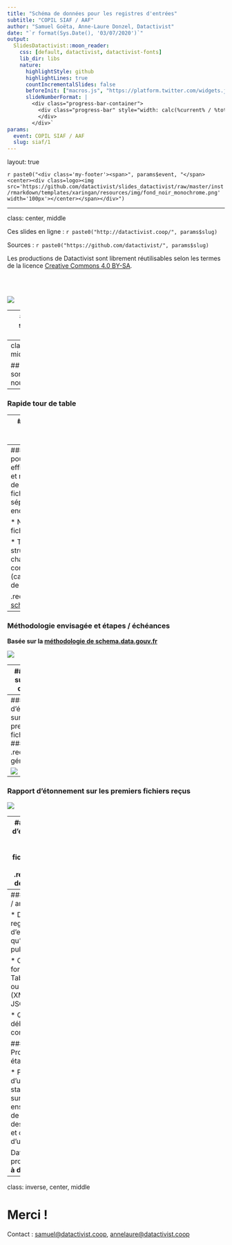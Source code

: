 ```yaml
---
title: "Schéma de données pour les registres d'entrées"
subtitle: "COPIL SIAF / AAF"
author: "Samuel Goëta, Anne-Laure Donzel, Datactivist"
date: "`r format(Sys.Date(), '03/07/2020')`"
output:
  SlidesDatactivist::moon_reader:
    css: [default, datactivist, datactivist-fonts]
    lib_dir: libs
    nature:
      highlightStyle: github
      highlightLines: true
      countIncrementalSlides: false
      beforeInit: ["macros.js", "https://platform.twitter.com/widgets.js"]
      slideNumberFormat: |
        <div class="progress-bar-container">
          <div class="progress-bar" style="width: calc(%current% / %total% * 100%);">
          </div>
        </div>`
params:
  event: COPIL SIAF / AAF
  slug: siaf/1
---
```


layout: true

<style>
.remark-slide-number {
  position: inherit;
}

.remark-slide-number .progress-bar-container {
  position: absolute;
  bottom: 0;
  height: 4px;
  display: block;
  left: 0;
  right: 0;
}

.remark-slide-number .progress-bar {
  height: 100%;
  background-color: #e95459;
}

</style>


`r paste0("<div class='my-footer'><span>", params$event, "</span> <center><div class=logo><img src='https://github.com/datactivist/slides_datactivist/raw/master/inst/rmarkdown/templates/xaringan/resources/img/fond_noir_monochrome.png' width='100px'></center></span></div>")` 


---

class: center, middle

Ces slides en ligne : `r paste0("http://datactivist.coop/", params$slug)`

Sources : `r paste0("https://github.com/datactivist/", params$slug)`


Les productions de Datactivist sont librement réutilisables selon les termes de la licence [Creative Commons 4.0 BY-SA](https://creativecommons.org/licenses/by-sa/4.0/legalcode.fr).

<BR>
<BR>

![](https://mirrors.creativecommons.org/presskit/buttons/88x31/png/by-sa.png)


---
### Qui sommes nous ?

Datactivist est un .red[**pure player de l’open data**] créé en 2016, par Samuel Goëta et Joël Gombin. Se positionnant sur .red[**toutes les étapes du travail d’ouverture des données**], Datactivist travaille tant avec les producteurs de données qu’avec les réutilisateurs dans ses activités :

- Conseil sur les .red[**stratégies d’ouverture de données**] : nous aidons les organisations dans la conception et la mise en œuvre de leur stratégie d’ouverture de données.


- .red[**Accompagnement dans la réutilisation de données ouvertes**] : nous aidons les organisations à utiliser les données au quotidien. 

- .red[**Sensibilisation et formation à la donnée**] : nous formons à la culture générale des données, nous enseignons les grands principes et bonnes pratiques de l'open data et nous introduisons à la data science. 

- .red[**Médiation de données**] : nous organisons des hackathons, des open data camps, des expéditions de données...

???

La médiation de données est aussi fondamentalement une animation de communauté(s). 

---
class:inverse, middle,center


## Qui sommes nous ? 

--

### Rapide tour de table

---
### Rappel de la demande et objectifs

* Définir un schéma de données pour la publication en open data des registres d'entrées

* Réfléchir aux utilisations et visualisations possibles

.red[**Pourquoi réaliser un standard ?**]

* Permet de mieux documenter les jeux de données

* Permet d'harmoniser les jeux de données

* Permet de faciliter l'exploitation des jeux de données (agrégation, consolidation, traitements automatisés)

---
### Préconisations pour un schéma efficace
* Définition et respect de règles de formatage des fichiers (format, séparateur, encodage)

* Nommage des fichiers normalisés

* Travail sur la structures des champs (nom) et le contenu des champs (cardinalité et type de contenu)

.red[[**Exemple** sur schema.data.gouv.fr](https://schema.data.gouv.fr/metis-reseaux/infos-travaux/latest.html)] 


---
### Méthodologie envisagée et étapes / échéances

**Basée sur la [méthodologie de schema.data.gouv.fr](https://guides.etalab.gouv.fr/producteurs-schemas/#a-qui-s-adresse-ce-guide)**

![](etape.png)

---
### Atelier sur les cas d'usages

![](Cas_d'usage.png)
---
### Rapport d'étonnement sur les premiers fichiers reçus
### .red[Analyse générale]

![](bilan_etonnement1.png)
---
### Rapport d'étonnement sur les premiers fichiers reçus

[![](airtable.png)](https://airtable.com/shreFmJJ97QRDYmKf)

---
### Rapport d'étonnement sur les premiers fichiers reçus
### .red[Analyse des fichiers]

* Peu d'usage de nomenclature

* Problématique des dates

* Une centaine de champs différents...mais des grandes familles qui se dégagent

* La plupart des champs sont des champs textuels

---
### Questions / arbitrages

* Définir le registre d'entrée tel qu'il doit être publié

* Choix du format ? Tabulaire (csv) ou relationnel (XML ou JSON) ?

* Quand débuter la concertation ? 

### Prochaines étapes

* Présentation d'une v0.1 du standard fondé sur les enseignements de l'analyse des données et des cas d'usage

Date du prochain copil **à définir**
---
class: inverse, center, middle

# Merci !

Contact : [samuel@datactivist.coop](mailto:samuel@datactivist.coop), [annelaure@datactivist.coop](mailto:annelaure@datactivist.coop)



